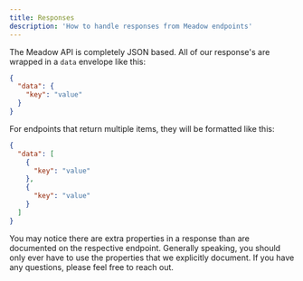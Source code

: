 ```yaml
---
title: Responses
description: 'How to handle responses from Meadow endpoints'
---
```


The Meadow API is completely JSON based. All of our response's are wrapped in a `data` envelope like this:

```json
{
  "data": {
    "key": "value"
  }
}
```

For endpoints that return multiple items, they will be formatted like this:

```json
{
  "data": [
    {
      "key": "value"
    },
    {
      "key": "value"
    }
  ]
}
```

<Note>You may notice there are extra properties in a response than are documented on the respective endpoint. Generally speaking, you should only ever have to use the properties that we explicitly document. If you have any questions, please feel free to reach out.</Note>
